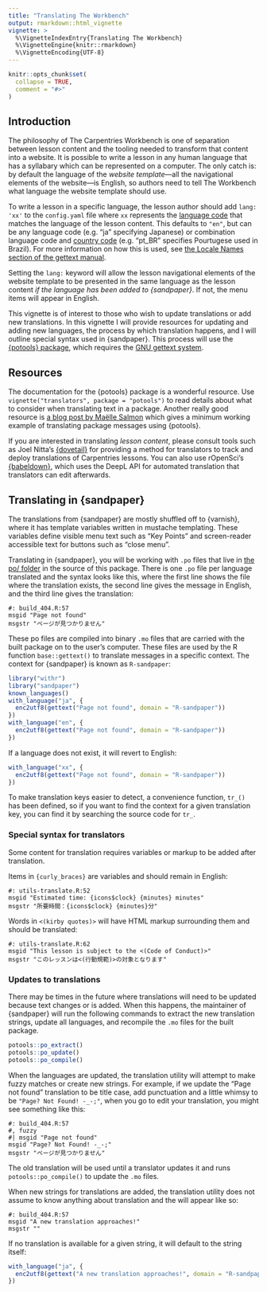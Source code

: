 ```yaml
---
title: "Translating The Workbench"
output: rmarkdown::html_vignette
vignette: >
  %\VignetteIndexEntry{Translating The Workbench}
  %\VignetteEngine{knitr::rmarkdown}
  %\VignetteEncoding{UTF-8}
---
```


```r
knitr::opts_chunk$set(
  collapse = TRUE,
  comment = "#>"
)
```

## Introduction

The philosophy of The Carpentries Workbench is one of separation between lesson
content and the tooling needed to transform that content into a website. It is
possible to write a lesson in any human language that has a syllabary which can
be represented on a computer. The only catch is: by default the language of the
_website template_---all the navigational elements of the website---is English,
so authors need to tell The Workbench what language the website template should
use. 

To write a lesson in a specific language, the lesson author should add `lang:
'xx'` to the `config.yaml` file where `xx` represents the [language
code](https://www.gnu.org/software/gettext/manual/html_node/Usual-Language-Codes.html)
that matches the language of the lesson content. This defaults to `"en"`, but
can be any language code (e.g. "ja" specifying Japanese) or combination
language code and [country
code](https://www.gnu.org/software/gettext/manual/html_node/Country-Codes.html)
(e.g. "pt_BR" specifies Pourtugese used in Brazil). For more information on how
this is used, see [the Locale Names section of the gettext
manual](https://www.gnu.org/software/gettext/manual/html_node/Locale-Names.html).

Setting the `lang:` keyword will allow the lesson navigational elements of the
website template to be presented in the same language as the lesson content _if
the language has been added to {sandpaper}_. If not, the menu items will appear
in English. 

This vignette is of interest to those who wish to update translations or add new
translations. In this vignette I will provide resources for updating and adding
new languages, the process by which translation happens, and I will outline
special syntax used in {sandpaper}. This process will use the [{potools}
package](https://michaelchirico.github.io/potools/), which requires the [GNU
gettext system](https://www.gnu.org/software/gettext/).

## Resources

The documentation for the {potools} package is a wonderful resource. Use
`vignette("translators", package = "potools")` to read details about what to
consider when translating text in a package. Another really good resource is [a
blog post by Maëlle Salmon](https://masalmon.eu/2023/10/06/potools-mwe/) which
gives a minimum working example of translating package messages using {potools}.

If you are interested in translating _lesson content_, please consult tools such
as Joel Nitta's [{dovetail}](https://github.com/joelnitta/dovetail#readme) for
providing a method for translators to track and deploy translations of
Carpentries lessons. You can also use rOpenSci's
[{babeldown}](https://docs.ropensci.org/babeldown/), which uses the DeepL API
for automated translation that translators can edit afterwards. 

## Translating in {sandpaper}

The translations from {sandpaper} are mostly shuffled off to {varnish}, where it
has template variables written in mustache templating. These variables define
visible menu text such as "Key Points" and screen-reader accessible text for
buttons such as "close menu". 

Translating in {sandpaper}, you will be working with `.po` files that live in 
[the po/ folder](https://github.com/carpentries/sandpaper/tree/HEAD/po) in the
source of this package. There is one `.po` file per language translated and the
syntax looks like this, where the first line shows the file where the
translation exists, the second line gives the message in English, and the third
line gives the translation:

```po
#: build_404.R:57
msgid "Page not found"
msgstr "ページが見つかりません"
```

These po files are compiled into binary `.mo` files that are carried with the
built package on to the user's computer. These files are used by the R function
`base::gettext()` to translate messages in a specific context. The context for
{sandpaper} is known as `R-sandpaper`:


```r
library("withr")
library("sandpaper")
known_languages()
with_language("ja", {
  enc2utf8(gettext("Page not found", domain = "R-sandpaper"))
})
with_language("en", {
  enc2utf8(gettext("Page not found", domain = "R-sandpaper"))
})
```

If a language does not exist, it will revert to English:

```r
with_language("xx", {
  enc2utf8(gettext("Page not found", domain = "R-sandpaper"))
})
```

To make translation keys easier to detect, a convenience function, `tr_()` has
been defined, so if you want to find the context for a given translation key,
you can find it by searching the source code for `tr_`.

### Special syntax for translators

Some content for translation requires variables or markup to be added after
translation. 

Items in `{curly_braces}` are variables and should remain in English:

```po
#: utils-translate.R:52
msgid "Estimated time: {icons$clock} {minutes} minutes"
msgstr "所要時間：{icons$clock} {minutes}分"
```

Words in `<(kirby quotes)>` will have HTML markup surrounding them and should be
translated:

```
#: utils-translate.R:62
msgid "This lesson is subject to the <(Code of Conduct)>"
msgstr "このレッスンは<(行動規範)>の対象となります"
```

### Updates to translations

There may be times in the future where translations will need to be updated
because text changes or is added. When this happens, the maintainer of
{sandpaper} will run the following commands to extract the new translation
strings, update all languages, and recompile the `.mo` files for the built
package. 

```r
potools::po_extract()
potools::po_update()
potools::po_compile()
```

When the languages are updated, the translation utility will attempt to make
fuzzy matches or create new strings. For example, if we update the "Page not
found" translation to be title case, add punctuation and a little whimsy to be
`"Page? Not Found! -_-;"`, when you go to edit your translation, you
might see something like this:

```po
#: build_404.R:57
#, fuzzy
#| msgid "Page not found"
msgid "Page? Not Found! -_-;"
msgstr "ページが見つかりません"
```

The old translation will be used until a translator updates it and runs
`potools::po_compile()` to update the `.mo` files.

When new strings for translations are added, the translation utility does not
assume to know anything about translation and the will appear like so:


```po
#: build_404.R:57
msgid "A new translation approaches!"
msgstr ""
```

If no translation is available for a given string, it will default to the string
itself:

```r
with_language("ja", {
  enc2utf8(gettext("A new translation approaches!", domain = "R-sandpaper"))
})
```



